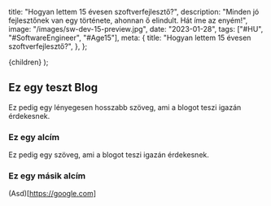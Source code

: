 
  title: "Hogyan lettem 15 évesen szoftverfejlesztő?",
  description:
    "Minden jó fejlesztőnek van egy története, ahonnan ő elindult. Hát íme az enyém!",
  image: "/images/sw-dev-15-preview.jpg",
  date: "2023-01-28",
  tags: ["#HU", "#SoftwareEngineer", "#Age15"],
  meta: {
    title: "Hogyan lettem 15 évesen szoftverfejlesztő?",
  },
};

  <BlogPost meta={options.meta}>{children}</BlogPost>
);

## Ez egy teszt Blog

Ez pedig egy lényegesen hosszabb szöveg, ami a blogot teszi igazán érdekesnek.

### Ez egy alcím

Ez pedig egy szöveg, ami a blogot teszi igazán érdekesnek.

### Ez egy másik alcím

(Asd)[https://google.com]
